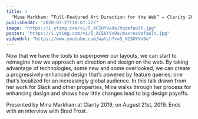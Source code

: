 ```yaml
---
title: >
  "Mina Markham: “Full-Featured Art Direction for the Web” — Clarity 2019"
publishedAt: "2020-07-27T18:07:27Z"
image: "https://i.ytimg.com/vi/5_XCSUYVx9o/hqdefault.jpg"
poster: "https://i.ytimg.com/vi/5_XCSUYVx9o/maxresdefault.jpg"
videoUrl: "https://www.youtube.com/watch?v=5_XCSUYVx9o"
---
```


Now that we have the tools to superpower our layouts, we can start to reimagine how we approach art direction and design on the web. By taking advantage of technologies, some new and some overlooked, we can create a progressively-enhanced design that’s powered by feature queries; one that’s localized for an increasingly global audience. In this talk drawn from her work for Slack and other properties, Mina walks through her process for enhancing design and shows how little changes lead to big design payoffs.

Presented by Mina Markham at Clarity 2019, on August 21st, 2019. Ends with an interview with Brad Frost.
